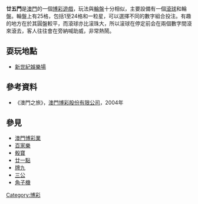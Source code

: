 {{Unreferenced |time=2009-11-07T06:48:13+00:00 }}
'''廿五門'''是[[澳門|澳門]]的一個[[博彩|博彩]][[遊戲|遊戲]]，玩法與[[輪盤|輪盤]]十分相似，主要設備有一個[[滾球|滾球]]和輪盤。輪盤上有25格，包括1至24格和一粒星，可以選擇不同的數字組合投注。有趣的地方在於其圓盤較平，而滾球亦比滚珠大，所以滚球在停定前会在兩個數字間滾來滾去，客人往往會在旁納喊助威，非常熱鬧。

==耍玩地點==
*[[新世紀娛樂場|新世紀娛樂場]]

==參考資料==
*《澳門之旅》，[[澳門博彩股份有限公司|澳門博彩股份有限公司]]，2004年

==參見==
*[[澳門博彩業|澳門博彩業]]
*[[百家樂|百家樂]]
*[[骰寶|骰寶]]
*[[廿一點|廿一點]]
*[[牌九|牌九]]
*[[三公|三公]]
*[[角子機|角子機]]

{{Entertain-stub}}
{{澳門小作品}}

[[Category:博彩|Category:博彩]]